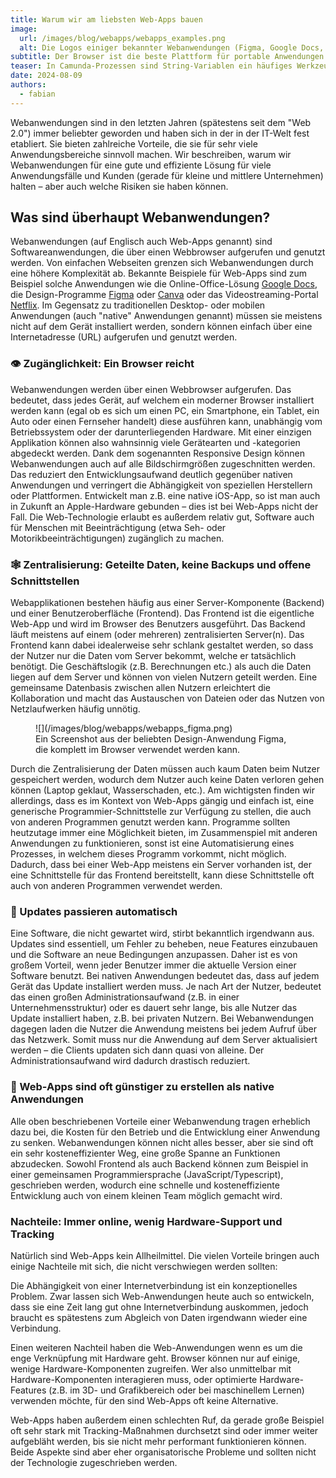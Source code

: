 ```yaml
---
title: Warum wir am liebsten Web-Apps bauen
image:
  url: /images/blog/webapps/webapps_examples.png
  alt: Die Logos einiger bekannter Webanwendungen (Figma, Google Docs, Canva, Netflix) vor einem stilisierten Browserfenster
subtitle: Der Browser ist die beste Plattform für portable Anwendungen 
teaser: In Camunda-Prozessen sind String-Variablen ein häufiges Werkzeug um Nutzereingaben oder Ähnliches zu speichern. Was erstmal simpel klingt kommt allerdings mit einigen unerwarteten Limitierungen in Bezug auf die Länge der Variablem daher. Wir zeigen mögliche Alternativen.
date: 2024-08-09
authors:
  - fabian
---
```


Webanwendungen sind in den letzten Jahren (spätestens seit dem "Web 2.0") immer beliebter geworden und haben sich in der in der IT-Welt fest etabliert. Sie bieten zahlreiche Vorteile, die sie für sehr viele Anwendungsbereiche sinnvoll machen. Wir beschreiben, warum wir Webanwendungen für eine gute und effiziente Lösung für viele Anwendungsfälle und Kunden (gerade für kleine und mittlere Unternehmen) halten – aber auch welche Risiken sie haben können.

## Was sind überhaupt Webanwendungen?

Webanwendungen (auf Englisch auch Web-Apps genannt) sind Softwareanwendungen, die über einen Webbrowser aufgerufen und genutzt werden. Von einfachen Webseiten grenzen sich Webanwendungen durch eine höhere Komplexität ab. Bekannte Beispiele für Web-Apps sind zum Beispiel solche Anwendungen wie die Online-Office-Lösung [Google Docs](https://www.google.com/docs/about/), die Design-Programme [Figma](https://www.figma.com/) oder [Canva](https://www.canva.com/) oder das Videostreaming-Portal [Netflix](https://www.netflix.com). Im Gegensatz zu traditionellen Desktop- oder mobilen Anwendungen (auch "native" Anwendungen genannt) müssen sie meistens nicht auf dem Gerät installiert werden, sondern können einfach über eine Internetadresse (URL) aufgerufen und genutzt werden.

### 👁️ Zugänglichkeit: Ein Browser reicht

Webanwendungen werden über einen Webbrowser aufgerufen. Das bedeutet, dass jedes Gerät, auf welchem ein moderner Browser installiert werden kann (egal ob es sich um einen PC, ein Smartphone, ein Tablet, ein Auto oder einen Fernseher handelt) diese ausführen kann, unabhängig vom Betriebssystem oder der darunterliegenden Hardware. Mit einer einzigen Applikation können also wahnsinnig viele Gerätearten und -kategorien abgedeckt werden. Dank dem sogenannten Responsive Design können Webanwendungen auch auf alle Bildschirmgrößen zugeschnitten werden. Das reduziert den Entwicklungsaufwand deutlich gegenüber nativen Anwendungen und verringert die Abhängigkeit von speziellen Herstellern oder Plattformen. Entwickelt man z.B. eine native iOS-App, so ist man auch in Zukunft an Apple-Hardware gebunden – dies ist bei Web-Apps nicht der Fall. Die Web-Technologie erlaubt es außerdem relativ gut, Software auch für Menschen mit Beeinträchtigung (etwa Seh- oder Motorikbeeinträchtigungen) zugänglich zu machen.

### 🕸️ Zentralisierung: Geteilte Daten, keine Backups und offene Schnittstellen

Webapplikationen bestehen häufig aus einer Server-Komponente (Backend) und einer Benutzeroberfläche (Frontend). Das Frontend ist die eigentliche Web-App und wird im Browser des Benutzers ausgeführt. Das Backend läuft meistens auf einem (oder mehreren) zentralisierten Server(n). Das Frontend kann dabei idealerweise sehr schlank gestaltet werden, so dass der Nutzer nur die Daten vom Server bekommt, welche er tatsächlich benötigt. Die Geschäftslogik (z.B. Berechnungen etc.) als auch die Daten liegen auf dem Server und können von vielen Nutzern geteilt werden. Eine gemeinsame Datenbasis zwischen allen Nutzern erleichtert die Kollaboration und macht das Austauschen von Dateien oder das Nutzen von Netzlaufwerken häufig unnötig.

<figure class="[&>p>img]:mx-auto [&>p>img]:mb-0">
![](/images/blog/webapps/webapps_figma.png)
<figcaption>Ein Screenshot aus der beliebten Design-Anwendung Figma, die komplett im Browser verwendet werden kann.</figcaption>
</figure>

Durch die Zentralisierung der Daten müssen auch kaum Daten beim Nutzer gespeichert werden, wodurch dem Nutzer auch keine Daten verloren gehen können (Laptop geklaut, Wasserschaden, etc.). Am wichtigsten finden wir allerdings, dass es im Kontext von Web-Apps gängig und einfach ist, eine generische Programmier-Schnittstelle zur Verfügung zu stellen, die auch von anderen Programmen genutzt werden kann. Programme sollten heutzutage immer eine Möglichkeit bieten, im Zusammenspiel mit anderen Anwendungen zu funktionieren, sonst ist eine Automatisierung eines Prozesses, in welchem dieses Programm vorkommt, nicht möglich. Dadurch, dass bei einer Web-App meistens ein Server vorhanden ist, der eine Schnittstelle für das Frontend bereitstellt, kann diese Schnittstelle oft auch von anderen Programmen verwendet werden.

### 📲 Updates passieren automatisch

Eine Software, die nicht gewartet wird, stirbt bekanntlich irgendwann aus. Updates sind essentiell, um Fehler zu beheben, neue Features einzubauen und die Software an neue Bedingungen anzupassen. Daher ist es von großem Vorteil, wenn jeder Benutzer immer die aktuelle Version einer Software benutzt. Bei nativen Anwendungen bedeutet das, dass auf jedem Gerät das Update installiert werden muss. Je nach Art der Nutzer, bedeutet das einen großen Administrationsaufwand (z.B. in einer Unternehmensstruktur) oder es dauert sehr lange, bis alle Nutzer das Update installiert haben, z.B. bei privaten Nutzern. Bei Webanwendungen dagegen laden die Nutzer die Anwendung meistens bei jedem Aufruf über das Netzwerk. Somit muss nur die Anwendung auf dem Server aktualisiert werden – die Clients updaten sich dann quasi von alleine. Der Administrationsaufwand wird dadurch drastisch reduziert.

### 💸 Web-Apps sind oft günstiger zu erstellen als native Anwendungen

Alle oben beschriebenen Vorteile einer Webanwendung tragen erheblich dazu bei, die Kosten für den Betrieb und die Entwicklung einer Anwendung zu senken. Webanwendungen können nicht alles besser, aber sie sind oft ein sehr kosteneffizienter Weg, eine große Spanne an Funktionen abzudecken. Sowohl Frontend als auch Backend können zum Beispiel in einer gemeinsamen Programmiersprache (JavaScript/Typescript), geschrieben werden, wodurch eine schnelle und kosteneffiziente Entwicklung auch von einem kleinen Team möglich gemacht wird.


### Nachteile: Immer online, wenig Hardware-Support und Tracking

Natürlich sind Web-Apps kein Allheilmittel. Die vielen Vorteile bringen auch einige Nachteile mit sich, die nicht verschwiegen werden sollten:

Die Abhängigkeit von einer Internetverbindung ist ein konzeptionelles Problem. Zwar lassen sich Web-Anwendungen heute auch so entwickeln, dass sie eine Zeit lang gut ohne Internetverbindung auskommen, jedoch braucht es spätestens zum Abgleich von Daten irgendwann wieder eine Verbindung.

Einen weiteren Nachteil haben die Web-Anwendungen wenn es um die enge Verknüpfung mit Hardware geht. Browser können nur auf einige, wenige Hardware-Komponenten zugreifen. Wer also unmittelbar mit Hardware-Komponenten interagieren muss, oder optimierte Hardware-Features (z.B. im 3D- und Grafikbereich oder bei maschinellem Lernen) verwenden möchte, für den sind Web-Apps oft keine Alternative.

Web-Apps haben außerdem einen schlechten Ruf, da gerade große Beispiel oft sehr stark mit Tracking-Maßnahmen durchsetzt sind oder immer weiter aufgebläht werden, bis sie nicht mehr performant funktionieren können. Beide Aspekte sind aber eher organisatorische Probleme und sollten nicht der Technologie zugeschrieben werden.
